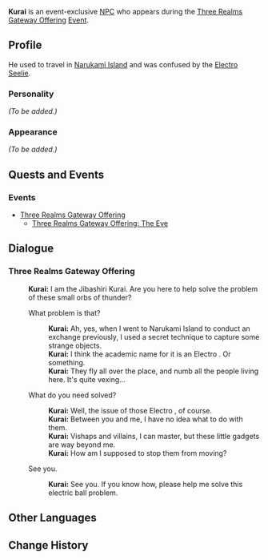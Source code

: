 {{Meta
<!-- Remove this template after adding the missing info -->
|missing_NPC_profile  = yes
}}
{{Character Infobox
|type             = Event NPC
|deceased         = Past
|image            = NPC Kurai.png
|realname         = 
|region           = Inazuma
|affiliation      = Enkanomiya
|affiliation2     = Jibashiri
|affiliation3     = Shades of Tokoyo
|voiceEN          = 
|voiceCN          = 
|voiceJP          = 
}}
'''Kurai''' is an event-exclusive [[NPC]] who appears during the [[Three Realms Gateway Offering]] [[Event]].
<!--
==Location==
<gallery hideaddbutton="true" captionalign="center">
NPC Location Kurai.png|Kurai's location
NPC Location Kurai Context.png|Additional context
</gallery>
-->
==Profile==
<!-- detailed story/lore information goes here -->
He used to travel in [[Narukami Island]] and was confused by the [[Seelie|Electro Seelie]].

===Personality===
''(To be added.)''

===Appearance===
''(To be added.)''

==Quests and Events==
===Events===
* [[Three Realms Gateway Offering]]
** [[Three Realms Gateway Offering: The Eve]]

==Dialogue==
===Three Realms Gateway Offering===
{{Dialogue start}}
:'''Kurai:''' I am the Jibashiri Kurai. Are you here to help solve the problem of these small orbs of thunder?
:{{DIcon}} What problem is that?
::'''Kurai:''' Ah, yes, when I went to Narukami Island to conduct an exchange previously, I used a secret technique to capture some strange objects.
::'''Kurai:''' I think the academic name for it is an Electro {{Not a typo|Seele}}. Or something.
::'''Kurai:''' They fly all over the place, and numb all the people living here. It's quite vexing...
:{{DIcon}} What do you need solved?
::'''Kurai:''' Well, the issue of those Electro {{Not a typo|Cells}}, of course.
::'''Kurai:''' Between you and me, I have no idea what to do with them.
::'''Kurai:''' Vishaps and villains, I can master, but these little gadgets are way beyond me.
::'''Kurai:''' How am I supposed to stop them from moving?
:{{DIcon}} See you.
::'''Kurai:''' See you. If you know how, please help me solve this electric ball problem.
{{Dialogue end}}
<!--
==Trivia==
-->
==Other Languages==
{{Other Languages|default_hidden = 1
|en      = Kurai
|zhs     = 久濑
|zhs_rm  = Jiǔlài
|zht     = 久瀨
|zht_rm  = Jiǔlài
|ja      = 久瀬
|ja_rm   = Kurai
|ko      = 쿠라이
|ko_rm   = Kura'i
|es      = Kurai
|fr      = Kurai
|ru      = Курай
|th      = Kurai
|vi      = Kurai
|de      = Kurai
|id      = Kurai
|pt      = Kurai
}}

==Change History==
{{Change History|2.5}}
<!--
==References==
{{Reflist}}-->